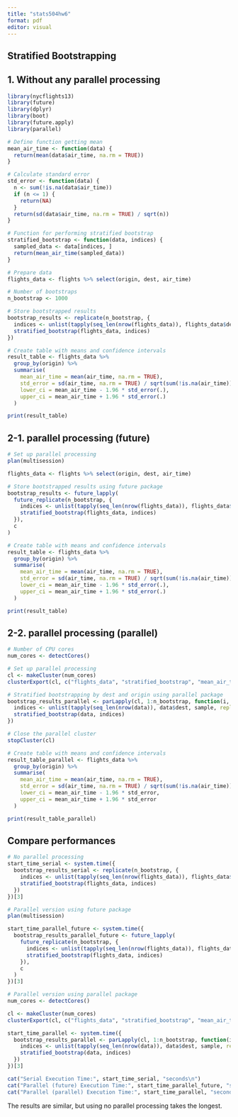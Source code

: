 ```yaml
---
title: "stats504hw6"
format: pdf
editor: visual
---
```


## **Stratified Bootstrapping**

## 1. Without any parallel processing

```r
library(nycflights13)
library(future)
library(dplyr)
library(boot)
library(future.apply)
library(parallel)

# Define function getting mean
mean_air_time <- function(data) {
  return(mean(data$air_time, na.rm = TRUE))
}

# Calculate standard error
std_error <- function(data) {
  n <- sum(!is.na(data$air_time))
  if (n <= 1) {
    return(NA)
  }
  return(sd(data$air_time, na.rm = TRUE) / sqrt(n))
}

# Function for performing stratified bootstrap
stratified_bootstrap <- function(data, indices) {
  sampled_data <- data[indices, ]
  return(mean_air_time(sampled_data))
}

# Prepare data
flights_data <- flights %>% select(origin, dest, air_time)

# Number of bootstraps
n_bootstrap <- 1000

# Store bootstrapped results
bootstrap_results <- replicate(n_bootstrap, {
  indices <- unlist(tapply(seq_len(nrow(flights_data)), flights_data$dest, sample, replace = TRUE))
  stratified_bootstrap(flights_data, indices)
})

# Create table with means and confidence intervals
result_table <- flights_data %>%
  group_by(origin) %>%
  summarise(
    mean_air_time = mean(air_time, na.rm = TRUE),
    std_error = sd(air_time, na.rm = TRUE) / sqrt(sum(!is.na(air_time))),
    lower_ci = mean_air_time - 1.96 * std_error(.),
    upper_ci = mean_air_time + 1.96 * std_error(.)
  )

print(result_table)
```

## 2-1. parallel processing (future)

```r

# Set up parallel processing
plan(multisession)

flights_data <- flights %>% select(origin, dest, air_time)

# Store bootstrapped results using future package
bootstrap_results <- future_lapply(
  future_replicate(n_bootstrap, {
    indices <- unlist(tapply(seq_len(nrow(flights_data)), flights_data$dest, sample, replace = TRUE))
    stratified_bootstrap(flights_data, indices)
  }),
  c
)

# Create table with means and confidence intervals
result_table <- flights_data %>%
  group_by(origin) %>%
  summarise(
    mean_air_time = mean(air_time, na.rm = TRUE),
    std_error = sd(air_time, na.rm = TRUE) / sqrt(sum(!is.na(air_time))),
    lower_ci = mean_air_time - 1.96 * std_error(.),
    upper_ci = mean_air_time + 1.96 * std_error(.)
  )

print(result_table)
```

## 2-2. parallel processing (parallel)

```r
# Number of CPU cores
num_cores <- detectCores()

# Set up parallel processing
cl <- makeCluster(num_cores)
clusterExport(cl, c("flights_data", "stratified_bootstrap", "mean_air_time"))

# Stratified bootstrapping by dest and origin using parallel package
bootstrap_results_parallel <- parLapply(cl, 1:n_bootstrap, function(i, data = flights_data) {
  indices <- unlist(tapply(seq_len(nrow(data)), data$dest, sample, replace = TRUE))
  stratified_bootstrap(data, indices)
})

# Close the parallel cluster
stopCluster(cl)

# Create table with means and confidence intervals
result_table_parallel <- flights_data %>%
  group_by(origin) %>%
  summarise(
    mean_air_time = mean(air_time, na.rm = TRUE),
    std_error = sd(air_time, na.rm = TRUE) / sqrt(sum(!is.na(air_time))),
    lower_ci = mean_air_time - 1.96 * std_error,
    upper_ci = mean_air_time + 1.96 * std_error
  )

print(result_table_parallel)
```

## Compare performances

```r

# No parallel processing
start_time_serial <- system.time({
  bootstrap_results_serial <- replicate(n_bootstrap, {
    indices <- unlist(tapply(seq_len(nrow(flights_data)), flights_data$dest, sample, replace = TRUE))
    stratified_bootstrap(flights_data, indices)
  })
})[3]

# Parallel version using future package
plan(multisession)

start_time_parallel_future <- system.time({
  bootstrap_results_parallel_future <- future_lapply(
    future_replicate(n_bootstrap, {
      indices <- unlist(tapply(seq_len(nrow(flights_data)), flights_data$dest, sample, replace = TRUE))
      stratified_bootstrap(flights_data, indices)
    }),
    c
  )
})[3]

# Parallel version using parallel package
num_cores <- detectCores()

cl <- makeCluster(num_cores)
clusterExport(cl, c("flights_data", "stratified_bootstrap", "mean_air_time"))

start_time_parallel <- system.time({
  bootstrap_results_parallel <- parLapply(cl, 1:n_bootstrap, function(i, data = flights_data) {
    indices <- unlist(tapply(seq_len(nrow(data)), data$dest, sample, replace = TRUE))
    stratified_bootstrap(data, indices)
  })
})[3]

cat("Serial Execution Time:", start_time_serial, "seconds\n")
cat("Parallel (future) Execution Time:", start_time_parallel_future, "seconds\n")
cat("Parallel (parallel) Execution Time:", start_time_parallel, "seconds\n")
```

The results are similar, but using no parallel processing takes the longest.
